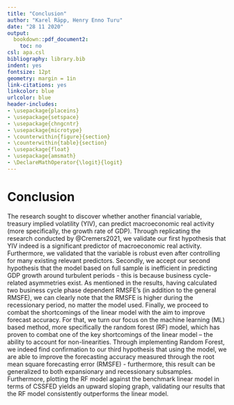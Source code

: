 ```yaml
---
title: "Conclusion"
author: "Karel Räpp, Henry Enno Turu"
date: "28 11 2020"
output: 
  bookdown::pdf_document2:
    toc: no
csl: apa.csl
bibliography: library.bib
indent: yes
fontsize: 12pt
geometry: margin = 1in
link-citations: yes
linkcolor: blue
urlcolor: blue
header-includes:
- \usepackage{placeins}
- \usepackage{setspace}
- \usepackage{chngcntr}
- \usepackage{microtype}
- \counterwithin{figure}{section}
- \counterwithin{table}{section}
- \usepackage{float}
- \usepackage{amsmath}
- \DeclareMathOperator{\logit}{logit}
---
```




\linespread{1.6}\selectfont

# Conclusion

The research sought to discover whether another financial variable, treasury implied volatility (YIV), can predict macroeconomic real activity (more specifically, the growth rate of GDP). Through replicating the research conducted by @Cremers2021, we validate our first hypothesis that YIV indeed is a significant predictor of macroeconomic real activity. Furthermore, we validated that the variable is robust even after controlling for many existing relevant predictors. 
Secondly, we accept our second hypothesis that the model based on full sample is inefficient in predicting GDP growth around turbulent periods - this is because business cycle-related asymmetries exist. As mentioned in the results, having calculated two business cycle phase dependent RMSFE’s (in addition to the general RMSFE), we can clearly note that the RMSFE is higher during the recessionary period, no matter the model used.
Finally, we proceed to combat the shortcomings of the linear model with the aim to improve forecast accuracy. For that, we turn our focus on the machine learning (ML) based method, more specifically the random forest (RF) model, which has proven to combat one of the key shortcomings of the linear model – the ability to account for non-linearities. Through implementing Random Forest, we indeed find confirmation to our third hypothesis that using the model, we are able to improve the forecasting accuracy measured through the root mean square forecasting error (RMSFE) - furthermore, this result can be generalized to both expansionary and recessionary subsamples. Furthermore, plotting the RF model against the benchmark linear model in terms of CSSFED yields an upward sloping graph, validating our results that the RF model consistently outperforms the linear model.
